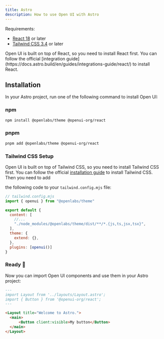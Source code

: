 ```yaml
---
title: Astro
description: How to use Open UI with Astro
---
```


Requirements:

- [React 18](https://reactjs.org/) or later
- [Tailwind CSS 3.4](https://tailwindcss.com/docs/guides/astro) or later

<Callout>
Open UI is built on top of React, so you need to install React first. You can follow the official
[integration guide](https://docs.astro.build/en/guides/integrations-guide/react/) to install React.
</Callout>

## Installation

In your Astro project, run one of the following command to install Open UI:

### npm

```sh
npm install @openlabs/theme @openui-org/react
```

### pnpm

```sh
pnpm add @openlabs/theme @openui-org/react
```

### Tailwind CSS Setup

Open UI is built on top of Tailwind CSS, so you need to install Tailwind CSS first. You can follow the official [installation guide](https://tailwindcss.com/docs/guides/astro) to install Tailwind CSS. Then you need to add

the following code to your `tailwind.config.mjs` file:

```js
// tailwind.config.mjs
import { openui } from "@openlabs/theme"

export default {
  content: [
    //...
    "./node_modules/@openlabs/theme/dist/**/*.{js,ts,jsx,tsx}",
  ],
  theme: {
    extend: {},
  },
  plugins: [openui()]
}
```

### Ready 🎉

Now you can import Open UI components and use them in your Astro project:

```markdown
---
import Layout from '../layouts/Layout.astro';
import { Button } from '@openui-org/react';
---

<Layout title="Welcome to Astro.">
  <main>
      <Button client:visible>My button</Button>
  </main>
</Layout>
```